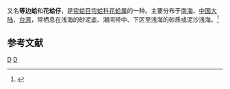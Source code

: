 {{noteTA
|T=zh-cn:等边浅蛤; zh-tw:花蛤;
|1=zh-cn:等边浅蛤; zh-tw:花蛤;
}}
{{Speciesbox
| taxon = Gomphina aequilatera
| binomial_authority = (Sowerby, 1825)
}}
{{地区用词4|start=学名：''{{lang|la|Gomphina aequilatera}}''|cn=等边浅蛤|tw=花蛤|as=称}}又名'''等边蛤'''和'''花蛤仔'''，是[[帘蛤目|帘蛤目]][[帘蛤科|帘蛤科]][[花蛤属|花蛤属]]的一种。主要分布于[[南海|南海]]、[[中国大陆|中国大陆]]、[[台湾|台湾]]，常栖息在浅海的砂泥底、潮间带中、下区至浅海的砂质或泥沙浅海。<ref>{{cite web|url=http://shell.sinica.edu.tw/chinese/shellbase_detail.php?science_no=2755|title=国际贝库：等边浅蛤|publisher=台湾贝类资料库|accessdate=2009-08-11|archive-date=2016-03-04|archive-url=https://web.archive.org/web/20160304110825/http://shell.sinica.edu.tw/chinese/shellbase_detail.php?science_no=2755|dead-url=no}}</ref>

== 参考文献 ==
{{reflist}}

{{taxonbar}}
[[Category:_1825年描述的动物|D]]
[[Category:花蛤属|D]]
{{animal-stub}}